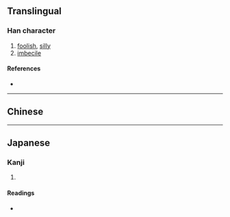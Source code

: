 {{character info/new}}
{{also|傻}}
==Translingual==

===Han character===
{{Han char|rn=9|rad=人|as=13|sn=15|four=|canj=OUCE|ids=⿰亻𡕰}}

# [[foolish]], [[silly]]
# [[imbecile]]

====References====
* {{Han ref|kx=0119.231|dkj=01201|hdz=10226.090|uh=510D|ud=20749}}

----

==Chinese==
{{zh-see|傻|v}}

----

==Japanese==

===Kanji===
{{ja-kanji|grade=|rs=人13}}

# {{defn|lang=ja|sort=人13}}

====Readings====
* {{ja-readings|on=[[さ]] (sa)|kun=}}